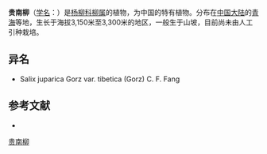 {{Speciesbox
| name = 贵南柳
| status = 
| status_system = 
| image =
| genus = Salix
| species = juparica
| authority = Görz
| subdivision_ranks =[[变种|变种]]
| subdivision =
* 贵南柳 ''S. j.'' var. ''juparica''
* [[光果贵南柳|光果贵南柳]] ''S. j.'' var. ''tibetica''
}}

'''贵南柳'''（[[学名|学名]]：{{lang|la|''Salix juparica''}}）是[[杨柳科|杨柳科]][[柳属|柳属]]的植物，为中国的特有植物。分布在[[中国大陆|中国大陆]]的[[青海|青海]]等地，生长于海拔3,150米至3,300米的地区，一般生于山坡，目前尚未由人工引种栽培。

== 异名 ==
* Salix juparica Gorz var. tibetica (Gorz) C. F. Fang

== 参考文献 ==
<div class="references-small">
* {{cite web| url =http://www.bioinfo.cn/db05/KmzwSpecies.php?action=view&id=20477| title =贵南柳（原变种）| work =《中国高等植物数据库全库》| publisher =中国科学院微生物研究所| author =昆明植物研究所| accessdate =2009-02-25| deadurl =yes| archiveurl =https://web.archive.org/web/20160305062208/http://www.bioinfo.cn/db05/KmzwSpecies.php?action=view&id=20477| archivedate =2016-03-05}}
</div>
{{Taxonbar|from=Q15230886}}

[[Category:柳属|贵南柳]]


{{植物小作品}}